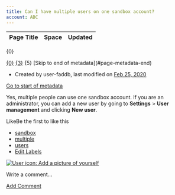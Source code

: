 ```yaml
---
title: Can I have multiple users on one sandbox account?
account: ABC
---
```


<table class="aui"> <thead> <tr class="header"> <th class="search-result-title">Page Title</th> <th class="search-result-space">Space</th> <th class="search-result-date">Updated</th> </tr> </thead> </table> <p class="search-result-count">{0}</p> <tr class="search-result"> <td class="search-result-title"><a href="{1}" class="content-type-{2}"><span>{0}</span></a></td> <td class="search-result-space"><a class="space" href="/display/{4}/" title="{3}">{3}</a></td> <td class="search-result-date"><span class="date" title="{6}">{5}</span></td> </tr> [Skip to end of metadata](#page-metadata-end)

*   Created by user-faddb, last modified on [Feb 25, 2020](/pages/diffpagesbyversion.action?pageId=721164&selectedPageVersions=5&selectedPageVersions=6 "Show changes")

[Go to start of metadata](#page-metadata-start)

Yes, multiple people can use one sandbox account. If you are an administrator, you can add a new user by going to **Settings** > **User management** and clicking **New user**.

LikeBe the first to like this

*   [sandbox](/label/FAQ/sandbox)
*   [multiple](/label/FAQ/multiple)
*   [users](/label/FAQ/users)
*   [Edit Labels](# "Edit Labels (Type 'l')")

[![User icon: Add a picture of yourself](/s/en_GB/7901/abf7b35644d5a5d1d7e4b0969a83e8eb2b569fb5/_/images/icons/profilepics/add_profile_pic.svg)](/users/profile/editmyprofilepicture.action)

Write a comment…

[Add Comment](/pages/viewpage.action?pageId=721164&showComments=true&showCommentArea=true#addcomment)